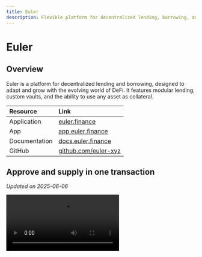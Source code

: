 ```yaml
---
title: Euler
description: Flexible platform for decentralized lending, borrowing, and custom vaults in DeFi.
---
```

# Euler

## Overview

Euler is a platform for decentralized lending and borrowing, designed to adapt and grow with the evolving world of DeFi. It features modular lending, custom vaults, and the ability to use any asset as collateral.

| Resource | Link |
|:---------|:-----|
| Application | [euler.finance](https://www.euler.finance/) |
| App | [app.euler.finance](https://app.euler.finance/) |
| Documentation | [docs.euler.finance](https://docs.euler.finance/) |
| GitHub | [github.com/euler-xyz](https://github.com/euler-xyz) |

## Approve and supply in one transaction

*Updated on 2025-06-06*

<video controls>
  <source src="https://content.uxscout.xyz/euler-2025-06-06.mp4" type="video/mp4"/>
  Your browser does not support the video tag.
</video>